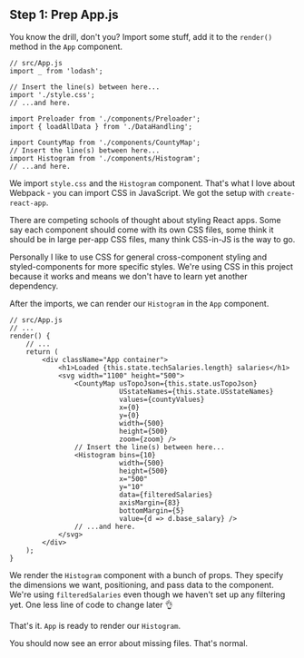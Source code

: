 ## Step 1: Prep App.js

You know the drill, don't you? Import some stuff, add it to the `render()`
method in the `App` component.

```{.javascript caption="Histogram imports"}
// src/App.js
import _ from 'lodash';

// Insert the line(s) between here...
import './style.css';
// ...and here.

import Preloader from './components/Preloader';
import { loadAllData } from './DataHandling';

import CountyMap from './components/CountyMap';
// Insert the line(s) between here...
import Histogram from './components/Histogram';
// ...and here.
```

We import `style.css` and the `Histogram` component. That's what I love about
Webpack - you can import CSS in JavaScript. We got the setup with
`create-react-app`.

There are competing schools of thought about styling React apps. Some say each
component should come with its own CSS files, some think it should be in large
per-app CSS files, many think CSS-in-JS is the way to go.

Personally I like to use CSS for general cross-component styling and
styled-components for more specific styles. We're using CSS in this project
because it works and means we don't have to learn yet another dependency.

After the imports, we can render our `Histogram` in the `App` component.

```{.javascript caption="Render Histogram in App"}
// src/App.js
// ...
render() {
    // ...
    return (
        <div className="App container">
            <h1>Loaded {this.state.techSalaries.length} salaries</h1>
            <svg width="1100" height="500">
                <CountyMap usTopoJson={this.state.usTopoJson}
                           USstateNames={this.state.USstateNames}
                           values={countyValues}
                           x={0}
                           y={0}
                           width={500}
                           height={500}
                           zoom={zoom} />
                // Insert the line(s) between here...
                <Histogram bins={10}
                           width={500}
                           height={500}
                           x="500"
                           y="10"
                           data={filteredSalaries}
                           axisMargin={83}
                           bottomMargin={5}
                           value={d => d.base_salary} />
                // ...and here.
            </svg>
        </div>
    );
}
```

We render the `Histogram` component with a bunch of props. They specify the
dimensions we want, positioning, and pass data to the component. We're using
`filteredSalaries` even though we haven't set up any filtering yet. One less
line of code to change later :ok_hand:

That's it. `App` is ready to render our `Histogram`.

You should now see an error about missing files. That's normal.
